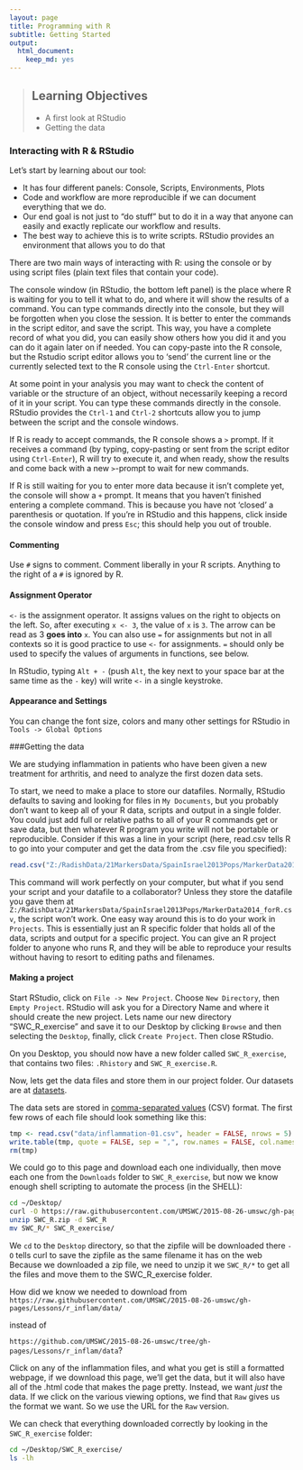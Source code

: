 ```yaml
---
layout: page
title: Programming with R
subtitle: Getting Started
output: 
  html_document: 
    keep_md: yes
---
```




> ## Learning Objectives {.objectives}
> * A first look at RStudio
> * Getting the data

### Interacting with R & RStudio

Let's start by learning about our tool:

* It has four different panels: Console, Scripts, Environments, Plots
* Code and workflow are more reproducible if we can document everything that we do.
* Our end goal is not just to "do stuff" but to do it in a way that anyone can
  easily and exactly replicate our workflow and results.
* The best way to achieve this is to write scripts. RStudio provides an
  environment that allows you to do that

There are two main ways of interacting with R: using the console or by using
script files (plain text files that contain your code).

The console window (in RStudio, the bottom left panel) is the place where R is
waiting for you to tell it what to do, and where it will show the results of a
command.  You can type commands directly into the console, but they will be
forgotten when you close the session. It is better to enter the commands in the
script editor, and save the script. This way, you have a complete record of what
you did, you can easily show others how you did it and you can do it again later
on if needed. You can copy-paste into the R console, but the Rstudio script
editor allows you to 'send' the current line or the currently selected text to
the R console using the `Ctrl-Enter` shortcut.

At some point in your analysis you may want to check the content of variable or
the structure of an object, without necessarily keeping a record of it in your
script. You can type these commands directly in the console. RStudio provides
the `Ctrl-1` and `Ctrl-2` shortcuts allow you to jump between the script and the
console windows.

If R is ready to accept commands, the R console shows a `>` prompt. If it
receives a command (by typing, copy-pasting or sent from the script editor using
`Ctrl-Enter`), R will try to execute it, and when ready, show the results and
come back with a new `>`-prompt to wait for new commands.

If R is still waiting for you to enter more data because it isn't complete yet,
the console will show a `+` prompt. It means that you haven't finished entering
a complete command. This is because you have not 'closed' a parenthesis or
quotation. If you're in RStudio and this happens, click inside the console
window and press `Esc`; this should help you out of trouble.

#### Commenting

Use `#` signs to comment. Comment liberally in your R scripts. Anything to the
right of a `#` is ignored by R.

#### Assignment Operator

`<-` is the assignment operator. It assigns values on the right to objects on
the left. So, after executing `x <- 3`, the value of `x` is `3`. The arrow can
be read as 3 **goes into** `x`.  You can also use `=` for assignments but not in
all contexts so it is good practice to use `<-` for assignments. `=` should only
be used to specify the values of arguments in functions, see below.

In RStudio, typing `Alt + -` (push `Alt`, the key next to your space bar at the
same time as the `-` key) will write ` <- ` in a single keystroke.

#### Appearance and Settings

You can change the font size, colors and many other settings for RStudio in `Tools -> Global Options`

###Getting the data

We are studying inflammation in patients who have been given a new treatment for arthritis,
and need to analyze the first dozen data sets.

To start, we need to make a place to store our datafiles. Normally, RStudio defaults to saving and looking for files in `My Documents`, but you probably don't want to keep all of your R data, scripts and output in a single folder. You could just add full or relative paths to all of your R commands get or save data, but then whatever R program you write will not be portable or reproducible. Consider if this was a line in your script (here, read.csv tells R to go into your computer and get the data from the .csv file you specified):

```r
read.csv("Z:/RadishData/21MarkersData/SpainIsrael2013Pops/MarkerData2014_forR.csv")
```

This command will work perfectly on your computer, but what if you send your script and your datafile to a collaborator? Unless they store the datafile you gave them at `Z:/RadishData/21MarkersData/SpainIsrael2013Pops/MarkerData2014_forR.csv`, the script won't work. One easy way around this is to do your work in `Projects`. This is essentially just an R specific folder that holds all of the data, scripts and output for a specific project. You can give an R project folder to anyone who runs R, and they will be able to reproduce your results without having to resort to editing paths and filenames.

#### Making a project

Start RStudio, click on `File -> New Project`. Choose `New Directory`, then `Empty Project`. RStudio will ask you for a Directory Name and where it should create the new project. Lets name our new directory "SWC_R_exercise" and save it to our Desktop by clicking `Browse` and then selecting the `Desktop`, finally, click `Create Project`. Then close RStudio.

On you Desktop, you should now have a new folder called `SWC_R_exercise`, that contains two files: `.Rhistory` and `SWC_R_exercise.R`. 

Now, lets get the data files and store them in our project folder. Our datasets are at <a href="https://github.com/UMSWC/2015-08-26-umswc/tree/gh-pages/Lessons/r_inflam/data"> datasets</a>.

The data sets are stored in [comma-separated values](reference.html#comma-separated-values-(csv)) (CSV) format. 
The first few rows of each file should look something like this:

```r
tmp <- read.csv("data/inflammation-01.csv", header = FALSE, nrows = 5)
write.table(tmp, quote = FALSE, sep = ",", row.names = FALSE, col.names = FALSE)
rm(tmp)
```


We could go to this page and download each one individually, then move each one from the `Downloads` folder to `SWC_R_exercise`, but now we know enough shell scripting to automate the process (in the SHELL):

```bash
cd ~/Desktop/
curl -O https://raw.githubusercontent.com/UMSWC/2015-08-26-umswc/gh-pages/Lessons/r_inflam/data/SWC_R.zip
unzip SWC_R.zip -d SWC_R
mv SWC_R/* SWC_R_exercise/
```
We `cd` to the `Desktop` directory, so that the zipfile will be downloaded there
`-O` tells curl to save the zipfile as the same filename it has on the web
Because we downloaded a zip file, we need to unzip it
we `SWC_R/*` to get all the files and move them to the SWC_R_exercise folder.

How did we know we needed to download from `https://raw.githubusercontent.com/UMSWC/2015-08-26-umswc/gh-pages/Lessons/r_inflam/data/` 

instead of 

`https://github.com/UMSWC/2015-08-26-umswc/tree/gh-pages/Lessons/r_inflam/data`? 

Click on any of the inflammation files, and what you get is still a formatted webpage, if we download this page, we'll get the data, but it will also have all of the .html code that makes the page pretty. Instead, we want *just* the data. If we click on the various viewing options, we find that `Raw` gives us the format we want. So we use the URL for the `Raw` version.

We can check that everything downloaded correctly by looking in the `SWC_R_exercise` folder:


```bash
cd ~/Desktop/SWC_R_exercise/
ls -lh
```
